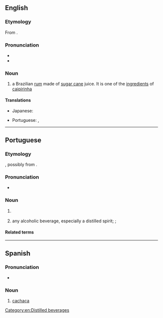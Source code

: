 {{also|cachaca}}
==English==
{{wp}}

===Etymology===
From {{bor|en|pt|cachaça}}.

===Pronunciation===
* {{IPA|en|/kəˈʃɑː.sə/}}
* {{hyphenation|en|ca|cha|ça}}

===Noun===
{{en-noun|~}}

# a Brazilian [[rum]] made of [[sugar cane]] juice. It is one of the [[ingredient]]s of [[caipirinha]]

====Translations====
{{trans-top|rum}}
* Japanese: {{t|ja|カシャッサ|tr=kashassa}}
{{trans-mid}}
* Portuguese: {{t+|pt|cachaça|f}}, {{t+|pt|pinga|f}} {{q|slang}}
{{trans-bottom}}

[[Category:en:Distilled beverages]]

----

==Portuguese==

===Etymology===
{{unk|pt|title=Uncertain}}, possibly from {{m|pt|cachaço|t=boar}}.

===Pronunciation===
* {{a|Brazil}} {{IPA|pt|/kaˈʃasa/|/kaˈʃasɐ/}}

===Noun===
{{pt-noun|f}}

# {{l|en|cachaça}} {{gloss|a type of Brazilian rum}}
#: {{syn|pt|aguardente|aguardente de cana|cana|canha|q4=Rio Grande do Sul|pinga}}
# {{lb|pt|Brazil|informal}} any alcoholic beverage, especially a distilled spirit; {{l|en|booze}}; {{l|en|grog}}

====Related terms====
{{rel3|pt|cachaçada|cachaçaria|cachaceiro|encachaçado|encachaçar}}

{{topics|pt|Distilled beverages}}

----

==Spanish==

===Pronunciation===
* {{es-IPA|cachaza}}

===Noun===
{{es-noun|m}}

# [[#English|cachaça]]